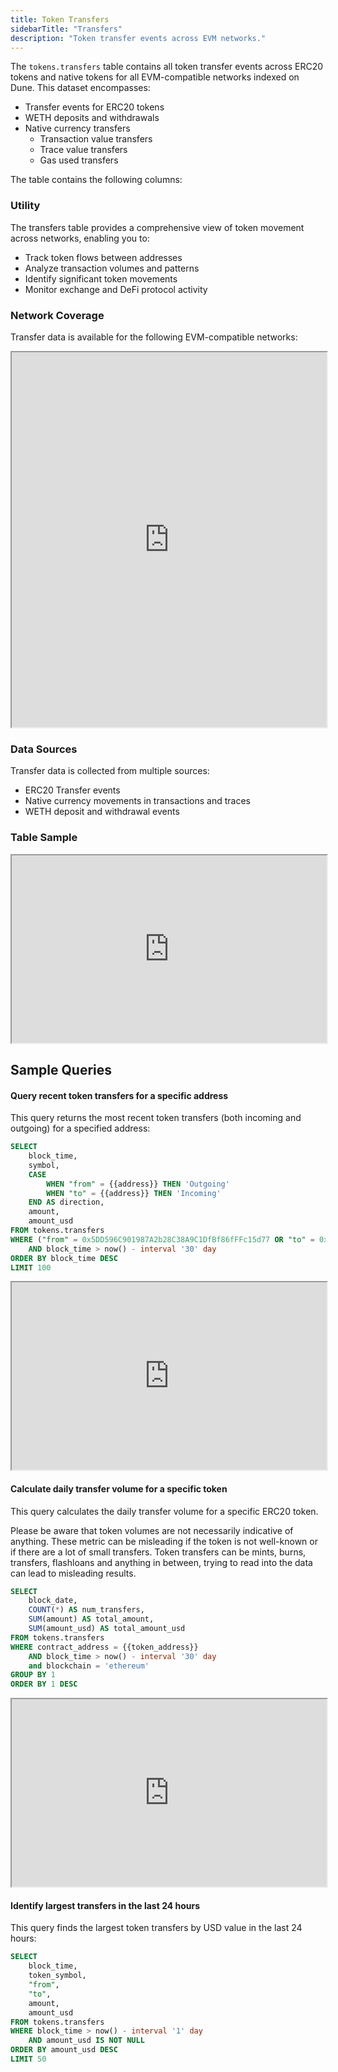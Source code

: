 ```yaml
---
title: Token Transfers
sidebarTitle: "Transfers"
description: "Token transfer events across EVM networks."
---
```


The `tokens.transfers` table contains all token transfer events across ERC20 tokens and native tokens for all EVM-compatible networks indexed on Dune. This dataset encompasses:

- Transfer events for ERC20 tokens
- WETH deposits and withdrawals 
- Native currency transfers
  - Transaction value transfers
  - Trace value transfers
  - Gas used transfers

The table contains the following columns:


<ColumnDescriptions tableSchema="tokens" tableName="transfers" />

### Utility

The transfers table provides a comprehensive view of token movement across networks, enabling you to:

- Track token flows between addresses
- Analyze transaction volumes and patterns
- Identify significant token movements
- Monitor exchange and DeFi protocol activity

### Network Coverage

Transfer data is available for the following EVM-compatible networks:

<div>
  <iframe
    src="https://dune.com/embeds/3695907/6218008/"
    width="100%"
    height="600px"
  ></iframe>
</div>


### Data Sources

Transfer data is collected from multiple sources:

- ERC20 Transfer events
- Native currency movements in transactions and traces
- WETH deposit and withdrawal events

### Table Sample

<div>
  <iframe
    src="https://dune.com/embeds/3503489/5892307/"
    width="100%"
    height="300px"
  ></iframe>
</div>

## Sample Queries

#### Query recent token transfers for a specific address

This query returns the most recent token transfers (both incoming and outgoing) for a specified address:

```sql
SELECT
    block_time,
    symbol,
    CASE 
        WHEN "from" = {{address}} THEN 'Outgoing'
        WHEN "to" = {{address}} THEN 'Incoming'
    END AS direction,
    amount,
    amount_usd
FROM tokens.transfers
WHERE ("from" = 0x5DD596C901987A2b28C38A9C1DfBf86fFFc15d77 OR "to" = 0x5DD596C901987A2b28C38A9C1DfBf86fFFc15d77)
    AND block_time > now() - interval '30' day
ORDER BY block_time DESC
LIMIT 100
```

<div>
  <iframe
    src="https://dune.com/embeds/3999506/6732340/"
    width="100%"
    height="300px"
  ></iframe>
</div>

#### Calculate daily transfer volume for a specific token

This query calculates the daily transfer volume for a specific ERC20 token. 

Please be aware that token volumes are not necessarily indicative of anything. These metric can be misleading if the token is not well-known or if there are a lot of small transfers. Token transfers can be mints, burns, transfers, flashloans and anything in between, trying to read into the data can lead to misleading results.

```sql
SELECT
    block_date,
    COUNT(*) AS num_transfers,
    SUM(amount) AS total_amount,
    SUM(amount_usd) AS total_amount_usd
FROM tokens.transfers
WHERE contract_address = {{token_address}}
    AND block_time > now() - interval '30' day
    and blockchain = 'ethereum'
GROUP BY 1
ORDER BY 1 DESC
```

<div>
  <iframe
    src="https://dune.com/embeds/3999595/6732454/"
    width="100%"
    height="300px"
  ></iframe>
</div>

#### Identify largest transfers in the last 24 hours

This query finds the largest token transfers by USD value in the last 24 hours:

```sql
SELECT
    block_time,
    token_symbol,
    "from",
    "to",
    amount,
    amount_usd
FROM tokens.transfers
WHERE block_time > now() - interval '1' day
    AND amount_usd IS NOT NULL
ORDER BY amount_usd DESC
LIMIT 50
```
